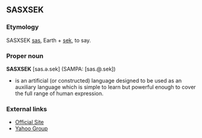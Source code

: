 ==SASXSEK==
===Etymology===
SASXSEK [[sas]], Earth + [[sek]], to say.

===Proper noun===
'''SASXSEK''' [sas.ə.sek] (SAMPA: [sas.@.sek])

* is an artificial (or constructed) language designed to be used as an auxiliary language which is simple to learn but powerful enough to cover the full range of human expression.

===External links ===
*[http://www.nutter.net/sasxsek Official Site]
*[http://groups.yahoo.com/group/sasxsek/ Yahoo Group]